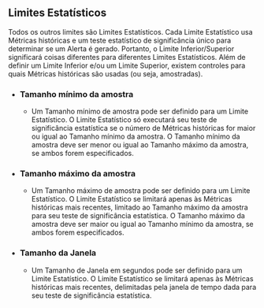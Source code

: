 ## Limites Estatísticos

Todos os outros limites são Limites Estatísticos.
Cada Limite Estatístico usa Métricas históricas e um teste estatístico de significância único para determinar se um Alerta é gerado.
Portanto, o Limite Inferior/Superior significará coisas diferentes para diferentes Limites Estatísticos.
Além de definir um Limite Inferior e/ou um Limite Superior, existem controles para quais Métricas históricas são usadas (ou seja, amostradas).

- ### Tamanho mínimo da amostra
  - Um Tamanho mínimo de amostra pode ser definido para um Limite Estatístico.
O Limite Estatístico só executará seu teste de significância estatística se o número de Métricas históricas for maior ou igual ao Tamanho mínimo da amostra.
O Tamanho mínimo da amostra deve ser menor ou igual ao Tamanho máximo da amostra, se ambos forem especificados.
- ### Tamanho máximo da amostra
  - Um Tamanho máximo de amostra pode ser definido para um Limite Estatístico.
O Limite Estatístico se limitará apenas às Métricas históricas mais recentes, limitado ao Tamanho máximo da amostra para seu teste de significância estatística.
O Tamanho máximo da amostra deve ser maior ou igual ao Tamanho mínimo da amostra, se ambos forem especificados.
- ### Tamanho da Janela
  - Um Tamanho de Janela em segundos pode ser definido para um Limite Estatístico.
O Limite Estatístico se limitará apenas às Métricas históricas mais recentes, delimitadas pela janela de tempo dada para seu teste de significância estatística.